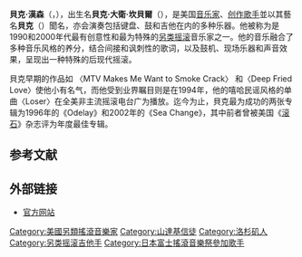 {{BLP unsourced|time=2010-01-11T09:40:15+00:00}}
{{Infobox musical artist
| name             = Beck<br>貝克
| image            = Beck 2018 (cropped).jpg
| landscape        = 
| caption          = 貝克在2018年5月的演出
| background       = solo_singer
| birth_name       = Bek<!-- His birth name was Bek, see the sources given. This is not a typo and should not be changed without good reason.--> David Campbell
| birth_date       = {{Birth date and age|1970|7|8}}
| birth_place      = {{USA}}[[加利福尼亚州|加利福尼亞州]][[洛杉矶|洛杉磯]]
| genre            = {{flatlist|
* [[另类摇滚|另類搖滾]]
* {{link-en|反民謠|Anti-folk}}<!--Keep it simple to avoid disputes over genre-->
* [[艺术流行|藝術流行]]<ref>{{cite web|title=MUSIC; They're Recording, but Are They Artists?|url=https://www.nytimes.com/1999/02/28/arts/music-they-re-recording-but-are-they-artists.html|accessdate=2019-02-19|archive-date=2016-11-30|archive-url=https://web.archive.org/web/20161130144527/http://www.nytimes.com/1999/02/28/arts/music-they-re-recording-but-are-they-artists.html|dead-url=no}}</ref>
* {{link-en|美式音樂|Americana (music)}}
* [[另类嘻哈|另類嘻哈]]
}}
| occupation       = {{flatlist|
* 音樂家
* 歌手
* 詞曲作家
* 饒舌歌手 
* 錄音製作人
* 多樂器演奏家
}}
| instrument       = {{flatlist|
* 人聲
* 吉他
* 鍵盤
}}
| years_active     = 1989年至今
| label            = {{flatlist|
* {{link-en|DGC唱片|DGC Records|DGC}}
* [[新視鏡唱片|Interscope]]
* [[格芬唱片公司|Geffen]]
* [[XL唱片|XL]]
* {{link-en|Bong Load客製唱片公司|Bong Load Custom Records|Bong Load}}
* [[國會音樂集團|Capitol]]
}}
| associated_acts  = {{flatlist|
* [[夏洛特·甘斯柏格|夏綠蒂·甘絲柏]]
* {{link-en|烈火紅唇|The Flaming Lips}}
* {{link-en|德凡德拉·班哈特|Devendra Banhart}}
* {{link-en|瑟斯頓·摩爾|Thurston Moore}}
* [[傑克·懷特|傑克·懷特]]
* [[奈特·瑞斯|奈特·瑞斯]]
* {{link-en|Flume (音樂家)|Flume (musician)|Flume}}
* [[Lady_Gaga|女神卡卡]]
* {{link-en|Boards of Canada}}
}}
| website          = {{URL|beck.com}}
}}
'''貝克·漢森'''（{{lang-en|Beck Hansen}}，{{bd|1970年|7月8日||}}），出生名'''貝克·大衛·坎貝爾'''（{{lang|en|Bek David Campbell}}），是美国[[音乐家|音乐家]]、[[创作歌手|创作歌手]]並以其藝名'''貝克'''（{{lang-en|Beck}}）聞名，亦会演奏包括键盘、鼓和吉他在内的多种乐器。他被称为是1990和2000年代最有创意性和最为特殊的[[另类摇滚|另类摇滚]]音乐家之一。他的音乐融合了多种音乐风格的养分，结合间接和讽刺性的歌词，以及鼓机、现场乐器和声音效果，呈现出一种特殊的后现代摇滚。

貝克早期的作品如 〈MTV Makes Me Want to Smoke Crack〉 和〈Deep Fried Love〉使他小有名气，而他受到业界瞩目则是在1994年，他的嘻哈民谣风格的单曲〈Loser〉在全美非主流摇滚电台广为播放。迄今为止，貝克最为成功的两张专辑为1996年的《Odelay》和2002年的《Sea Change》，其中前者曾被美国《[[滚石|滚石]]》杂志评为年度最佳专辑。

== 参考文献 ==
{{Reflist}}

== 外部链接 ==
* [http://www.beck.com/ 官方网站]{{Wayback|url=http://www.beck.com/ |date=20070821023229 }}

{{Authority control}}
{{DEFAULTSORT:Beck}}
[[Category:美國另類搖滾音樂家|Category:美國另類搖滾音樂家]]
[[Category:山達基信徒|Category:山達基信徒]]
[[Category:洛杉矶人|Category:洛杉矶人]]
[[Category:另类摇滚吉他手|Category:另类摇滚吉他手]]
[[Category:日本富士搖滾音樂祭參加歌手|Category:日本富士搖滾音樂祭參加歌手]]